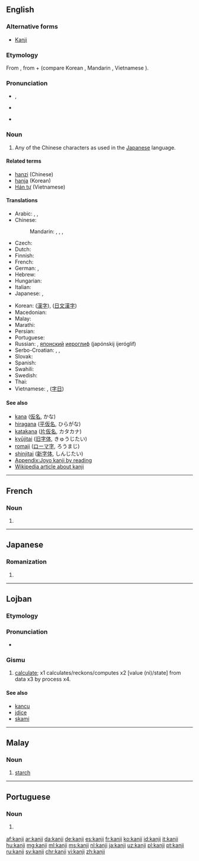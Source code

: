 ==English==
{{wikipedia}}

===Alternative forms===
* [[Kanji]]

===Etymology===
From {{etyl|ja|en}} {{m|ja|漢字|tr=kanji|gloss=Chinese characters}}, from {{etyl|ltc|en}} {{m|ltc|漢||tr=xàn|Han dynasty, China}} + {{m|ltc|字||tr=dzì|[written] character}} (compare Korean {{m|ko|한자}}, Mandarin {{m|cmn|汉字|tr=hànzì}}, Vietnamese {{m|vi|Hán tự}}).

===Pronunciation===
* {{enPR|kănji}}, {{IPA|/ˈkændʒi/|lang=en}}
* {{a|Australia}} {{IPA|/ˈkaːndʒi/|lang=en}}
* {{rhymes|ændʒi|lang=en}}

===Noun===
{{en-noun|kanji|kanjis}}

# Any of the Chinese characters as used in the [[Japanese]] language.

====Related terms====
* [[hanzi]] (Chinese)
* [[hanja]] (Korean)
* [[Hán tự]] (Vietnamese)

====Translations====
{{trans-top|Chinese characters in Japanese context}}
* Arabic: {{t+|ar|كَانْجِي|m}}, {{t|ar|طابع يابانيَة|m|tr=tābiʿ yabānī}}, {{t|ar|حَرْف يَابَانِي|m|tr=ḥarf yabānī}}
* Chinese:
*: Mandarin: {{qualifier|when used in Japanese}} {{t|cmn|日本漢字|sc=Hani}}, {{t|cmn|日本汉字|tr=Rìběn hànzì|sc=Hani}}, {{qualifier|any Chinese character}} {{t+|cmn|漢字|sc=Hani}}, {{t+|cmn|汉字|tr=hànzì|sc=Hani}}
* Czech: {{t+|cs|kandži|m}}
* Dutch: {{t+|nl|kanji|n}}
* Finnish: {{t|fi|kanji}}
* French: {{t+|fr|kanji|m}}
* German: {{t+|de|Kanji|n}}, {{t|de|japanisches Zeichen|n}}
* Hebrew: {{t|he|קאנג'י}}
* Hungarian: {{t+|hu|kandzsi}}
* Italian: {{t+|it|kanji|m}}
* Japanese: {{qualifier|any Chinese character}} {{t+|ja|漢字|tr=かんじ, kanji}}, {{qualifier|specifically Chinese characters used in Japan}} {{t|ja|[[日本]][[における]][[漢字]]|tr=Nihon ni okeru kanji}}
{{trans-mid}}
* Korean: {{qualifier|any Chinese character}} {{t+|ko|한자|sc=Hang}} ([[漢字]]), {{t|ko|일문 한자|sc=Hang}} ([[日文漢字]])
* Macedonian: {{t|mk|канџи|m|tr=kandží}}
* Malay: {{t+|ms|kanji}}
* Marathi: {{t|mr|कान्जी|n|tr=kānjī|sc=Deva}}
* Persian: {{t|fa|کانجی|tr=kânji}}
* Portuguese: {{t+|pt|kanji|m}}
* Russian: {{t+|ru|кандзи́|m}}, [[японский]] [[иероглиф]] (japónskij ijeróglif) {{g|m}}
* Serbo-Croatian: {{t|sh|канђи|m|sc=Cyrl}}, {{t|sh|kanđi|m}}, {{t|sh|kanji|m}}
* Slovak: {{t|sk|kandži|m}}
* Spanish: {{t|es|carácter japonés|m}}
* Swahili: {{t|sw|kanji}}
* Swedish: {{t+|sv|kanji}}
* Thai: {{t|th|คันจิ|tr=kan-jì}}
* Vietnamese: {{t|vi|Chữ Kanji}}, {{t|vi|chữ Nhật}} ([[字日]])
{{trans-bottom}}

====See also====
* [[kana]] ([[仮名]], かな)
* [[hiragana]] ([[平]][[仮名]], ひらがな)
* [[katakana]] ([[片仮名]], カタカナ)
* [[kyūjitai]] ([[旧字体]], きゅうじたい)
* [[romaji]] ([[ローマ字]], ろうまじ)
* [[shinjitai]] ([[新字体]], しんじたい)
* [[Appendix:Joyo kanji by reading]]
* [[w:Kanji|Wikipedia article about kanji]]

----

==French==

===Noun===
{{fr-noun|m}}

# {{l|en|kanji}}


----

==Japanese==

===Romanization===
{{ja-romaji}}

# {{ja-romanization of|かんじ}}

----

==Lojban==

===Etymology===
{{jbo-etym
|zh='''ji'''|zh_t=計|zh_s=计|zh_tr=jì
|en=re'''kan'''|en_t=reckon
|hi=gan'''an'''|hi_t=गणन|hi_tr=gaṇana
|es='''ka'''lkul|es_t=calcular
}}

===Pronunciation===
* {{IPA|/ˈkan.ʒi/|lang=jbo}}

===Gismu===
{{jbo-gismu|kaj|}}

# [[calculate]]; x1 calculates/reckons/computes x2 [value (ni)/state] from data x3 by process x4.

====See also====
* [[kancu]]
* [[jdice]]
* [[skami]]

----

==Malay==

===Noun===
{{head|ms|noun}}

# [[starch]]

----

==Portuguese==

===Noun===
{{pt-noun|m}}

# {{l/en|kanji}} {{gloss|Chinese characters in Japanese context}}

[[af:kanji]]
[[ar:kanji]]
[[da:kanji]]
[[de:kanji]]
[[es:kanji]]
[[fr:kanji]]
[[ko:kanji]]
[[id:kanji]]
[[it:kanji]]
[[hu:kanji]]
[[mg:kanji]]
[[ml:kanji]]
[[ms:kanji]]
[[nl:kanji]]
[[ja:kanji]]
[[uz:kanji]]
[[pl:kanji]]
[[pt:kanji]]
[[ru:kanji]]
[[sv:kanji]]
[[chr:kanji]]
[[vi:kanji]]
[[zh:kanji]]